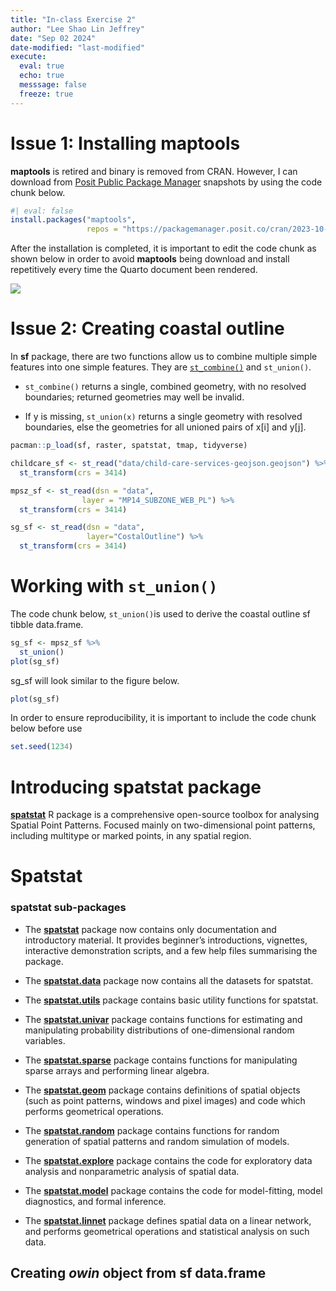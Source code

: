 ```yaml
---
title: "In-class Exercise 2"
author: "Lee Shao Lin Jeffrey"
date: "Sep 02 2024"
date-modified: "last-modified"
execute: 
  eval: true
  echo: true
  messsage: false
  freeze: true
---
```


# Issue 1: Installing maptools

**maptools** is retired and binary is removed from CRAN. However, I can download from [Posit Public Package Manager](https://packagemanager.posit.co/client/#/repos/cran/setup?snapshot=2023-10-13&distribution=windows&r_environment=ide) snapshots by using the code chunk below.

```r
#| eval: false
install.packages("maptools",
                 repos = "https://packagemanager.posit.co/cran/2023-10-13")

```

After the installation is completed, it is important to edit the code chunk as shown below in order to avoid **maptools** being download and install repetitively every time the Quarto document been rendered.

![](images/clipboard-4048344478.png)

# **Issue 2: Creating coastal outline**

In **sf** package, there are two functions allow us to combine multiple simple features into one simple features. They are [`st_combine()`](https://r-spatial.github.io/sf/reference/geos_combine.html) and `st_union()`.

-   `st_combine()` returns a single, combined geometry, with no resolved boundaries; returned geometries may well be invalid.

-   If y is missing, `st_union(x)` returns a single geometry with resolved boundaries, else the geometries for all unioned pairs of x\[i\] and y\[j\].

```r
pacman::p_load(sf, raster, spatstat, tmap, tidyverse)

```

```r
childcare_sf <- st_read("data/child-care-services-geojson.geojson") %>%
  st_transform(crs = 3414)
```

```r
mpsz_sf <- st_read(dsn = "data", 
                layer = "MP14_SUBZONE_WEB_PL") %>%
  st_transform(crs = 3414)
```

```r
sg_sf <- st_read(dsn = "data", 
                 layer="CostalOutline") %>%
  st_transform(crs = 3414)
```

# **Working with `st_union()`**

The code chunk below, `st_union()`is used to derive the coastal outline sf tibble data.frame.

```r
sg_sf <- mpsz_sf %>%
  st_union()
plot(sg_sf) 
```

sg_sf will look similar to the figure below.

```r
plot(sg_sf) 
```

In order to ensure reproducibility, it is important to include the code chunk below before use

```r
set.seed(1234)
```

# Introducing spatstat package

[**spatstat**](https://spatstat.org/) R package is a comprehensive open-source toolbox for analysing Spatial Point Patterns. Focused mainly on two-dimensional point patterns, including multitype or marked points, in any spatial region.

# Spatstat

### **spatstat sub-packages**

-   The [**spatstat**](https://cran.r-project.org/web/packages/spatstat/index.html) package now contains only documentation and introductory material. It provides beginner’s introductions, vignettes, interactive demonstration scripts, and a few help files summarising the package.

-   The [**spatstat.data**](https://isss626-ay2024-25aug.netlify.app/in-class_ex/in-class_ex02/in-class_ex02-sppa) package now contains all the datasets for spatstat.

-   The [**spatstat.utils**](https://cran.r-project.org/web/packages/spatstat.utils/index.html) package contains basic utility functions for spatstat.

-   The [**spatstat.univar**](https://cran.r-project.org/web/packages/spatstat.univar/spatstat.univar.pdf) package contains functions for estimating and manipulating probability distributions of one-dimensional random variables.

-   The [**spatstat.sparse**](https://cran.r-project.org/web/packages/spatstat.sparse/spatstat.sparse.pdf) package contains functions for manipulating sparse arrays and performing linear algebra.

-   The [**spatstat.geom**](https://cran.r-project.org/web/packages/spatstat.geom/index.html) package contains definitions of spatial objects (such as point patterns, windows and pixel images) and code which performs geometrical operations.

-   The [**spatstat.random**](https://cran.r-project.org/web/packages/spatstat.random/index.html) package contains functions for random generation of spatial patterns and random simulation of models.

-   The [**spatstat.explore**](https://cran.r-project.org/web/packages/spatstat.explore/index.html) package contains the code for exploratory data analysis and nonparametric analysis of spatial data.

-   The [**spatstat.model**](https://cran.r-project.org/web/packages/spatstat.model/index.html) package contains the code for model-fitting, model diagnostics, and formal inference.

-   The [**spatstat.linnet**](https://cran.r-project.org/web/packages/spatstat.linnet/index.html) package defines spatial data on a linear network, and performs geometrical operations and statistical analysis on such data.

## **Creating *owin* object from sf data.frame**
